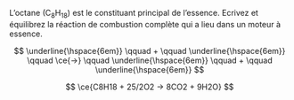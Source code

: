 ::: {.Exercise data-latex=""}

L'octane (C~8~H~18~) est le constituant principal de l'essence. Ecrivez et équilibrez la réaction de combustion complète qui a lieu dans un moteur à essence.

$$ \underline{\hspace{6em}} \qquad + \qquad \underline{\hspace{6em}} \qquad \ce{->} \qquad \underline{\hspace{6em}} \qquad + \qquad \underline{\hspace{6em}} $$

:::

::: {.Answer data-latex=""}

$$ \ce{C8H18 + 25/2O2 -> 8CO2 + 9H2O} $$

:::
